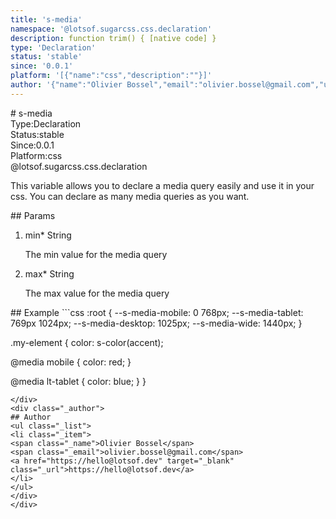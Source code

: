 ```yaml
---
title: 's-media'
namespace: '@lotsof.sugarcss.css.declaration'
description: function trim() { [native code] }
type: 'Declaration'
status: 'stable'
since: '0.0.1'
platform: '[{"name":"css","description":""}]'
author: '{"name":"Olivier Bossel","email":"olivier.bossel@gmail.com","url":"https://hello@lotsof.dev"}'
---
```

<div class="docmap-mdx">
# s-media
<div class="_metas">
<div class="_type"><span class="_type-label">Type:</span><span class="_type-value">Declaration</span></div>
<div class="_status"><span class="_status-label">Status:</span><span class="_status-value -stable">stable</span></div>
<div class="_since"><span class="_since-label">Since:</span><span class="_since-value">0.0.1</span></div>
<div class="_platform"><span class="_platform-label">Platform:</span><span class="_platform-value">css</span></div>
</div>
<div class="_namespace">@lotsof.sugarcss.css.declaration</div>
<div class="_description">
<p>This variable allows you to declare a media query easily and use it in your css.
You can declare as many media queries as you want.</p>

</div>
<div class="_params">
## Params
<ol class="_list">
<li class="_item">
<span class="_name">min<span class="_required">*</span></span><span class="_default"></span> <span class="_type">String</span>
<p class="_description">The min value for the media query</p>
</li>
<li class="_item">
<span class="_name">max<span class="_required">*</span></span><span class="_default"></span> <span class="_type">String</span>
<p class="_description">The max value for the media query</p>
</li>
</ol>
</div>
<div class="_examples">
## Example
```css
:root {
   --s-media-mobile: 0 768px;
   --s-media-tablet: 769px 1024px;
   --s-media-desktop: 1025px;
   --s-media-wide: 1440px;
}

.my-element {
   color: s-color(accent);

   @media mobile {
       color: red;
   }

   @media lt-tablet {
       color: blue;
   }
}
```
</div>
<div class="_author">
## Author
<ul class="_list">
<li class="_item">
<span class="_name">Olivier Bossel</span>
<span class="_email">olivier.bossel@gmail.com</span>
<a href="https://hello@lotsof.dev" target="_blank" class="_url">https://hello@lotsof.dev</a>
</li>
</ul>
</div>
</div>